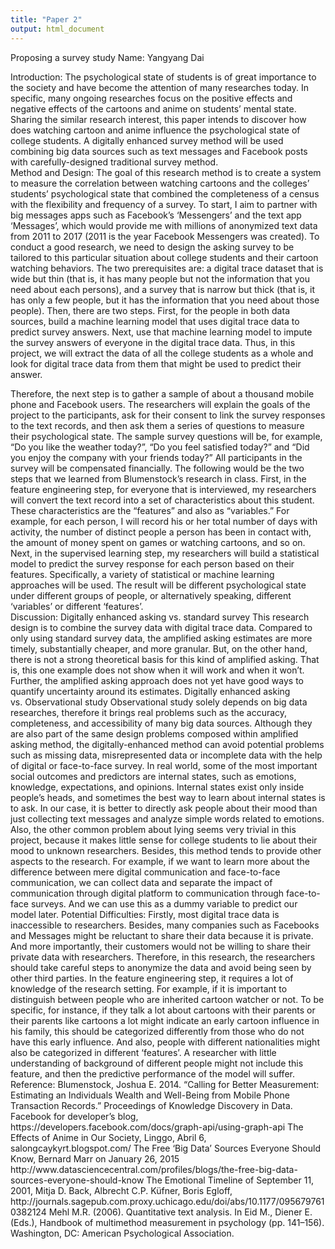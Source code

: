 ```yaml
---
title: "Paper 2"
output: html_document
---
```


Proposing a survey study
Name: Yangyang Dai

Introduction:
The psychological state of students is of great importance to the society and have become the attention of many researches today. In specific, many ongoing researches focus on the positive effects and negative effects of the cartoons and anime on students’ mental state. Sharing the similar research interest, this paper intends to discover how does watching cartoon and anime influence the psychological state of college students.  A digitally enhanced survey method will be used combining big data sources such as text messages and Facebook posts with carefully-designed traditional survey method.  
Method and Design:
The goal of this research method is to create a system to measure the correlation between watching cartoons and the colleges’ students’ psychological state that combined the completeness of a census with the flexibility and frequency of a survey.
To start, I aim to partner with big messages apps such as Facebook’s ‘Messengers’ and the text app ‘Messages’, which would provide me with millions of anonymized text data from 2011 to 2017 (2011 is the year Facebook Messengers was created). 
To conduct a good research, we need to design the asking survey to be tailored to this particular situation about college students and their cartoon watching behaviors. The two prerequisites are: a digital trace dataset that is wide but thin (that is, it has many people but not the information that you need about each persons), and a survey that is narrow but thick (that is, it has only a few people, but it has the information that you need about those people). Then, there are two steps. First, for the people in both data sources, build a machine learning model that uses digital trace data to predict survey answers. Next, use that machine learning model to impute the survey answers of everyone in the digital trace data. Thus, in this project, we will extract the data of all the college students as a whole and look for digital trace data from them that might be used to predict their answer.

Therefore, the next step is to gather a sample of about a thousand mobile phone and Facebook users. The researchers will explain the goals of the project to the participants, ask for their consent to link the survey responses to the text records, and then ask them a series of questions to measure their psychological state. The sample survey questions will be, for example, “Do you like the weather today?”, “Do you feel satisfied today?” and “Did you enjoy the company with your friends today?” All participants in the survey will be compensated financially. 
The following would be the two steps that we learned from Blumenstock’s research in class. First, in the feature engineering step, for everyone that is interviewed, my researchers will convert the text record into a set of characteristics about this student.  These characteristics are the “features” and also as “variables.” For example, for each person, I will record his or her total number of days with activity, the number of distinct people a person has been in contact with, the amount of money spent on games or watching cartoons, and so on. 
Next, in the supervised learning step, my researchers will build a statistical model to predict the survey response for each person based on their features. Specifically, a variety of statistical or machine learning approaches will be used. 
The result will be different psychological state under different groups of people, or alternatively speaking, different ‘variables’ or different ‘features’.  
Discussion:
Digitally enhanced asking vs. standard survey 
This research design is to combine the survey data with digital trace data. Compared to only using standard survey data, the amplified asking estimates are more timely, substantially cheaper, and more granular. But, on the other hand, there is not a strong theoretical basis for this kind of amplified asking. That is, this one example does not show when it will work and when it won’t. Further, the amplified asking approach does not yet have good ways to quantify uncertainty around its estimates. 
Digitally enhanced asking vs. Observational study
Observational study solely depends on big data researches, therefore it brings real problems such as the accuracy, completeness, and accessibility of many big data sources. Although they are also part of the same design problems composed within amplified asking method, the digitally-enhanced method can avoid potential problems such as missing data, misrepresented data or incomplete data with the help of digital or face-to-face survey. In real world, some of the most important social outcomes and predictors are internal states, such as emotions, knowledge, expectations, and opinions. Internal states exist only inside people’s heads, and sometimes the best way to learn about internal states is to ask. In our case, it is better to directly ask people about their mood than just collecting text messages and analyze simple words related to emotions. 
Also, the other common problem about lying seems very trivial in this project, because it makes little sense for college students to lie about their mood to unknown researchers. Besides, this method tends to provide other aspects to the research. For example, if we want to learn more about the difference between mere digital communication and face-to-face communication, we can collect data and separate the impact of communication through digital platform to communication through face-to-face surveys. And we can use this as a dummy variable to predict our model later. 
Potential Difficulties:
Firstly, most digital trace data is inaccessible to researchers. Besides, many companies such as Facebooks and Messages might be reluctant to share their data because it is private. And more importantly, their customers would not be willing to share their private data with researchers. Therefore, in this research, the researchers should take careful steps to anonymize the data and avoid being seen by other third parties.
In the feature engineering step, it requires a lot of knowledge of the research setting. For example, if it is important to distinguish between people who are inherited cartoon watcher or not. To be specific, for instance, if they talk a lot about cartoons with their parents or their parents like cartoons a lot might indicate an early cartoon influence in his family, this should be categorized differently from those who do not have this early influence. And also, people with different nationalities might also be categorized in different ‘features’. A researcher with little understanding of background of different people might not include this feature, and then the predictive performance of the model will suffer.
Reference:
Blumenstock, Joshua E. 2014. “Calling for Better Measurement: Estimating an Individuals Wealth and Well-Being from Mobile Phone Transaction Records.” Proceedings of Knowledge Discovery in Data.
Facebook for developer’s blog, https://developers.facebook.com/docs/graph-api/using-graph-api
The Effects of Anime in Our Society, Linggo, Abril 6, salongcaykyrt.blogspot.com/
The Free 'Big Data' Sources Everyone Should Know, Bernard Marr on January 26, 2015 http://www.datasciencecentral.com/profiles/blogs/the-free-big-data-sources-everyone-should-know
The Emotional Timeline of September 11, 2001, Mitja D. Back, Albrecht C.P. Küfner, Boris Egloff, http://journals.sagepub.com.proxy.uchicago.edu/doi/abs/10.1177/0956797610382124
Mehl M.R. (2006). Quantitative text analysis. In Eid M., Diener E. (Eds.), Handbook of multimethod measurement in psychology (pp. 141–156). Washington, DC: American Psychological Association.
 
 
 


